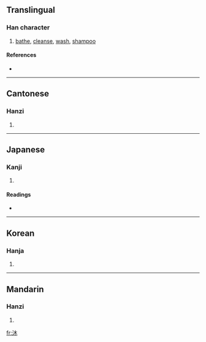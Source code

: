==Translingual==

===Han character===
{{Han char|rn=85|rad=水|as=04|sn=7|four=3419<sub>0</sub>|canj=水木 (ED)}}

# [[bathe]], [[cleanse]], [[wash]], [[shampoo]]

====References====
* {{Han ref|kx=0611.070|dkj=17201|dj=1003.110|hdz=31558.070|uh=6C90|ud=27792|bh=A84E|bd=43086}}

----

==Cantonese==

===Hanzi===
{{yue-hanzi|jyut=|y=muk6}}

# {{defn|Cantonese}}

----

==Japanese==

===Kanji===
{{ja-kanji|grade=|rs=水04}}

# {{defn|Japanese}}

====Readings====
* {{ja-readings|on=[[ぼく]] (boku), [[もく]] (moku)|kun=[[あらう]] (arau)}}

----

==Korean==

===Hanja===
{{ko-hanja|hangeul=목|eumhun=|rv=mok|mr=mok|y=mok}}

# {{defn|Korean}}

----

==Mandarin==

===Hanzi===
{{cmn-hanzi|pin=[[mò]] ([[mo4]]), [[mù]] ([[mu4]])|wg=mo<sup>4</sup>, mu<sup>4</sup>}}

# {{defn|Mandarin}}

[[fr:沐]]